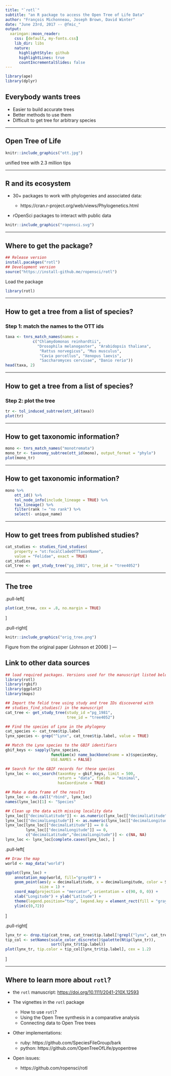 ```yaml
---
title: "`rotl`"
subtitle: "an R package to access the Open Tree of Life Data"
author: "François Michonneau, Joseph Brown, David Winter"
date: "June 23rd, 2017 -- @fmic_"
output:
  xaringan::moon_reader:
    css: [default, my-fonts.css]
    lib_dir: libs
    nature:
      highlightStyle: github
      highlightLines: true
      countIncrementalSlides: false
---
```


```r
library(ape)
library(dplyr)
```

## Everybody wants trees

* Easier to build accurate trees
* Better methods to use them
* Difficult to get tree for arbitrary species

---

## Open Tree of Life

```r
knitr::include_graphics("ott.jpg")
```

unified tree with 2.3 million tips

---

## R and its ecosystem

* 30+ packages to work with phylogenies and associated data:

  - https://cran.r-project.org/web/views/Phylogenetics.html

* rOpenSci packages to interact with public data

```r
knitr::include_graphics("ropensci.svg")
```

---

## Where to get the package?

```r
## Release version
install.pacakges("rotl")
## Development version
source("https://install-github.me/ropensci/rotl")
```

Load the package

```r
library(rotl)
```

---

## How to get a tree from a list of species?

### Step 1: match the names to the OTT ids

```r
taxa <- tnrs_match_names(names =
            c("Chlamydomonas reinhardtii",
              "Drosophila melanogaster", "Arabidopsis thaliana",
               "Rattus norvegicus", "Mus musculus",
               "Cavia porcellus", "Xenopus laevis",
               "Saccharomyces cervisae", "Danio rerio"))
head(taxa, 2)
```

---

## How to get a tree from a list of species?

### Step 2: plot the tree


```r
tr <- tol_induced_subtree(ott_id(taxa))
plot(tr)
```

---

## How to get taxonomic information?

```r
mono <- tnrs_match_names("monotremata")
mono_tr <- taxonomy_subtree(ott_id(mono), output_format = "phylo")
plot(mono_tr)
```

---

## How to get taxonomic information?

```r
mono %>%
    ott_id() %>%
    tol_node_info(include_lineage = TRUE) %>%
    tax_lineage() %>%
    filter(rank != "no rank") %>%
    select(- unique_name)
```

---

## How to get trees from published studies?

```r
cat_studies <- studies_find_studies(
    property = "ot:focalCladeOTTTaxonName",
    value = "Felidae", exact = TRUE)
cat_studies
cat_tree <- get_study_tree("pg_1981", tree_id = "tree4052")
```

---

## The tree

.pull-left[
```r
plot(cat_tree, cex = .8, no.margin = TRUE)
```
]

.pull-right[
```r
knitr::include_graphics("orig_tree.png")
```
Figure from the original paper (Johnson et 2006)
]
---

## Link to other data sources

```r
## load required packages. Versions used for the manuscript listed below.
library(rotl)
library(rgbif)
library(ggplot2)
library(maps)

## Import the felid tree using study and tree IDs discovered with
## studies_find_studies() in the manuscript
cat_tree <- get_study_tree(study_id ="pg_1981",
                           tree_id = "tree4052")

## Find the species of Lynx in the phylogeny
cat_species <- cat_tree$tip.label
lynx_species <- grep("^Lynx", cat_tree$tip.label, value = TRUE)

## Match the Lynx species to the GBIF identifiers
gbif_keys <- sapply(lynx_species,
                    function(x) name_backbone(name = x)$speciesKey,
                    USE.NAMES = FALSE)

## Search for the GBIF records for these species
lynx_loc <- occ_search(taxonKey = gbif_keys, limit = 500,
                       return = "data", fields = "minimal",
                       hasCoordinate = TRUE)

## Make a data frame of the results
lynx_loc <- do.call("rbind", lynx_loc)
names(lynx_loc)[1] <- "Species"

## Clean up the data with missing locality data
lynx_loc[["decimalLatitude"]] <- as.numeric(lynx_loc[["decimalLatitude"]])
lynx_loc[["decimalLongitude"]] <- as.numeric(lynx_loc[["decimalLongitude"]])
lynx_loc[lynx_loc[["decimalLatitude"]] == 0 &
         lynx_loc[["decimalLongitude"]] == 0,
         c("decimalLatitude","decimalLongitude")] <- c(NA, NA)
lynx_loc <- lynx_loc[complete.cases(lynx_loc), ]
```

.pull-left[
```r
## Draw the map
world <- map_data("world")

ggplot(lynx_loc) +
    annotation_map(world, fill="gray40") +
    geom_point(aes(y = decimalLatitude, x = decimalLongitude, color = Species),
               size = 1) +
    coord_map(projection = "mercator", orientation = c(90, 0, 0)) +
    xlab("Longitude") + ylab("Latitude") +
    theme(legend.position="top", legend.key = element_rect(fill = "gray40")) +
    ylim(c(0,72))
```
]


.pull-right[
```r
lynx_tr <- drop.tip(cat_tree, cat_tree$tip.label[!grepl("lynx", cat_tree$tip.label,  ignore.case = TRUE)])
tip_col <- setNames(scale_color_discrete()$palette(Ntip(lynx_tr)),
                    sort(lynx_tr$tip.label))
plot(lynx_tr, tip.color = tip_col[lynx_tr$tip.label], cex = 1.2)
```
]

---

## Where to learn more about `rotl`?

* the `rotl` manuscript: <https://doi.org/10.1111/2041-210X.12593>
* The vignettes in the `rotl` package
  - How to use `rotl`?
  - Using the Open Tree synthesis in a comparative analysis
  - Connecting data to Open Tree trees

* Other implementations:

  - ruby: https://github.com/SpeciesFileGroup/bark
  - python: https://github.com/OpenTreeOfLife/pyopentree

* Open issues:

  - https://github.com/ropensci/rotl
